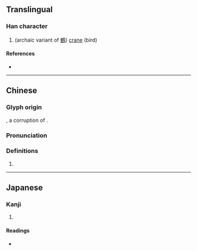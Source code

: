 {{also|隺}}
{{character info}}
==Translingual==

===Han character===
{{Han char|rn=40|rad=宀|as=08|sn=11|four=|canj=JOG|ids=⿱宀隹}}

# (archaic variant of [[鶴]]) [[crane]] (bird)

====References====
* {{Han ref|kx=0288.201|hdz=20938.101|uh=5BC9|ud=23497}}

----

==Chinese==
{{zh-forms}}

===Glyph origin===
{{Han etym}}
{{Han compound|宀|隹}}, a corruption of {{l|zh|隺}}.

===Pronunciation===
{{zh-pron
|m=què,hè
|m-s=
|dg=
|c=hok6
|c-t=
|g=
|h=pfs=
|j=
|md=
|mn=
|mn-t=
|w=
|x=
|mc=y
|oc=y
|cat=n
}}

===Definitions===
{{zh-hanzi}}

# {{rfdef|zh}}

----

==Japanese==

===Kanji===
{{ja-kanji|grade=|rs=宀08}}

# {{rfdef|ja|sort=宀08}}

====Readings====
* {{ja-readings|on=[[かく]] (kaku)|kun=[[つる]] (tsuru)}}